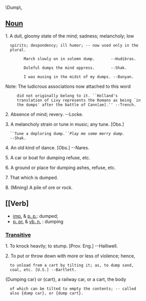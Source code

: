 \Dump\, 

==[[Noun]]==

1. A dull, gloomy state of the mind; sadness; melancholy; low
   spirits; despondency; ill humor; -- now used only in the
   plural.

         March slowly on in solemn dump.       --Hudibras.

         Doleful dumps the mind oppress.       --Shak.

         I was musing in the midst of my dumps. --Bunyan.



Note: The ludicrous associations now attached to this word
      did not originally belong to it. ``Holland's
      translation of Livy represents the Romans as being `in
      the dumps' after the battle of Cann[ae].'' --Trench.

2. Absence of mind; revery. --Locke.

3. A melancholy strain or tune in music; any tune. [Obs.]
   ``Tune a deploring dump.'' ``Play me some merry dump.''
   --Shak.

4. An old kind of dance. [Obs.] --Nares.


5. A car or boat for dumping refuse, etc.

6. A ground or place for dumping ashes, refuse, etc.

7. That which is dumped.

8. (Mining) A pile of ore or rock.


==[[Verb]==

*[[imp.]] & [[p. p.]]: dumped;
* [[p. pr.]] & [[vb. n.]] : dumping

===[[Transitive]]===

1. To knock heavily; to stump. [Prov. Eng.] --Halliwell.

2. To put or throw down with more or less of violence; hence,
   to unload from a cart by tilting it; as, to dump sand,
   coal, etc. [U.S.] --Bartlett.

{Dumping car} or {cart}, a railway car, or a cart, the body
   of which can be tilted to empty the contents; -- called
   also {dump car}, or {dump cart}.